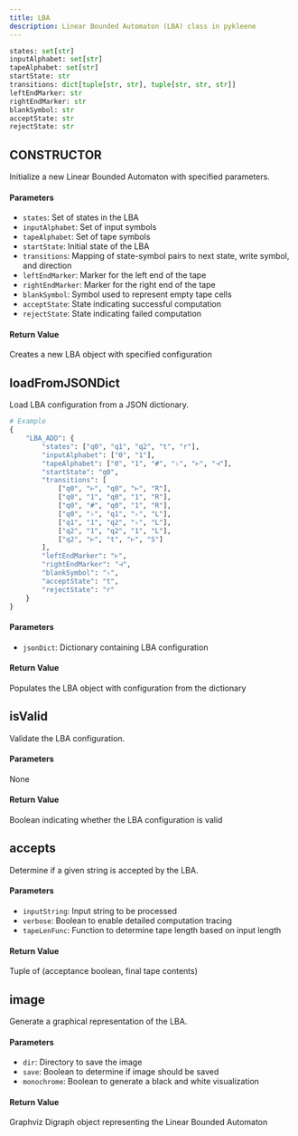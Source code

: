 ```yaml
---
title: LBA 
description: Linear Bounded Automaton (LBA) class in pykleene 
---
```


```python showLineNumbers
states: set[str]
inputAlphabet: set[str]
tapeAlphabet: set[str]
startState: str
transitions: dict[tuple[str, str], tuple[str, str, str]]
leftEndMarker: str 
rightEndMarker: str
blankSymbol: str 
acceptState: str
rejectState: str
```

## CONSTRUCTOR 
Initialize a new Linear Bounded Automaton with specified parameters.
#### Parameters
- `states`: Set of states in the LBA
- `inputAlphabet`: Set of input symbols
- `tapeAlphabet`: Set of tape symbols
- `startState`: Initial state of the LBA
- `transitions`: Mapping of state-symbol pairs to next state, write symbol, and direction
- `leftEndMarker`: Marker for the left end of the tape
- `rightEndMarker`: Marker for the right end of the tape
- `blankSymbol`: Symbol used to represent empty tape cells
- `acceptState`: State indicating successful computation
- `rejectState`: State indicating failed computation
#### Return Value
Creates a new LBA object with specified configuration

## loadFromJSONDict
Load LBA configuration from a JSON dictionary.
```python showLineNumbers
# Example
{
    "LBA_ADD": {
        "states": ["q0", "q1", "q2", "t", "r"],
        "inputAlphabet": ["0", "1"],
        "tapeAlphabet": ["0", "1", "#", "♭", "⊢", "⊣"],
        "startState": "q0",
        "transitions": [
            ["q0", "⊢", "q0", "⊢", "R"],
            ["q0", "1", "q0", "1", "R"],
            ["q0", "#", "q0", "1", "R"],
            ["q0", "♭", "q1", "♭", "L"],
            ["q1", "1", "q2", "♭", "L"],
            ["q2", "1", "q2", "1", "L"],
            ["q2", "⊢", "t", "⊢", "S"]
        ],
        "leftEndMarker": "⊢",
        "rightEndMarker": "⊣",
        "blankSymbol": "♭",
        "acceptState": "t",
        "rejectState": "r"
    }
}
```
#### Parameters
- `jsonDict`: Dictionary containing LBA configuration
#### Return Value
Populates the LBA object with configuration from the dictionary

## isValid
Validate the LBA configuration.
#### Parameters
None
#### Return Value
Boolean indicating whether the LBA configuration is valid

## accepts
Determine if a given string is accepted by the LBA.
#### Parameters
- `inputString`: Input string to be processed
- `verbose`: Boolean to enable detailed computation tracing
- `tapeLenFunc`: Function to determine tape length based on input length
#### Return Value
Tuple of (acceptance boolean, final tape contents)

## image
Generate a graphical representation of the LBA.
#### Parameters
- `dir`: Directory to save the image
- `save`: Boolean to determine if image should be saved
- `monochrome`: Boolean to generate a black and white visualization
#### Return Value
Graphviz Digraph object representing the Linear Bounded Automaton
